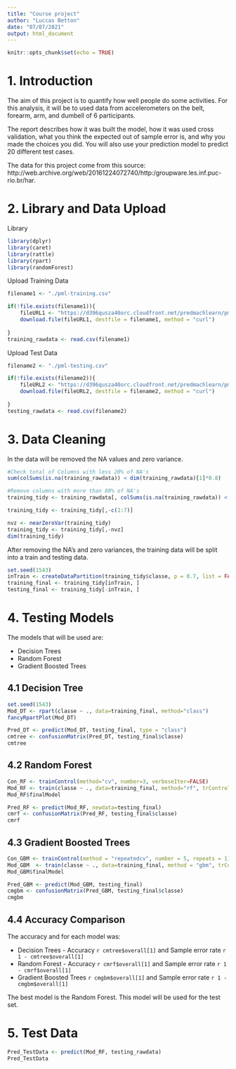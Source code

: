---
title: "Course project"
author: "Luccas Betton"
date: "07/07/2021"
output: html_document
---

```{r setup, include=FALSE}
knitr::opts_chunk$set(echo = TRUE)
```

# 1. Introduction

The aim of this project is to quantify how well people do some activities. For this analysis, it will be to used data from accelerometers on the belt, forearm, arm, and dumbell of 6 participants.

The report describes how it was built the model, how it was used cross validation, what you think the expected out of sample error is, and why you made the choices you did. You will also use your prediction model to predict 20 different test cases.

The data for this project come from this source: http://web.archive.org/web/20161224072740/http:/groupware.les.inf.puc-rio.br/har. 

# 2. Library and Data Upload

Library

```{r,message=FALSE,warning=FALSE}
library(dplyr)
library(caret)
library(rattle)
library(rpart)
library(randomForest)
```

Upload Training Data

```{r}
filename1 <- "./pml-training.csv"

if(!file.exists(filename1)){
    fileURL1 <- "https://d396qusza40orc.cloudfront.net/predmachlearn/pml-training.csv"
    download.file(fileURL1, destfile = filename1, method = "curl")
    
}
training_rawdata <- read.csv(filename1)
```

Upload Test Data

```{r}
filename2 <- "./pml-testing.csv"

if(!file.exists(filename2)){
    fileURL2 <- "https://d396qusza40orc.cloudfront.net/predmachlearn/pml-testing.csv"
    download.file(fileURL2, destfile = filename2, method = "curl")
    
}
testing_rawdata <- read.csv(filename2)
```

# 3. Data Cleaning

In the data will be removed the NA values and zero variance.

```{r}
#Check total of Columns with less 20% of NA's 
sum(colSums(is.na(training_rawdata)) < dim(training_rawdata)[1]*0.8)

#Remove columns with more than 80% of NA's
training_tidy <- training_rawdata[, colSums(is.na(training_rawdata)) < dim(training_rawdata)[1]*0.8]

training_tidy <- training_tidy[,-c(1:7)]

nvz <- nearZeroVar(training_tidy)
training_tidy <- training_tidy[,-nvz]
dim(training_tidy)
```

After removing the NA's and zero variances, the training data will be split into a train and testing data.

```{r}
set.seed(1543) 
inTrain <- createDataPartition(training_tidy$classe, p = 0.7, list = FALSE)
training_final <- training_tidy[inTrain, ]
testing_final <- training_tidy[-inTrain, ]
```

# 4. Testing Models

The models that will be used are:

* Decision Trees
* Random Forest
* Gradient Boosted Trees

## 4.1 Decision Tree

```{r}

set.seed(1543)
Mod_DT <- rpart(classe ~ ., data=training_final, method="class")
fancyRpartPlot(Mod_DT)

Pred_DT <- predict(Mod_DT, testing_final, type = "class")
cmtree <- confusionMatrix(Pred_DT, testing_final$classe)
cmtree
```


## 4.2 Random Forest

```{r}
Con_RF <- trainControl(method="cv", number=3, verboseIter=FALSE)
Mod_RF <- train(classe ~ ., data=training_final, method="rf", trControl=Con_RF, tuneLength = 5)
Mod_RF$finalModel

Pred_RF <- predict(Mod_RF, newdata=testing_final)
cmrf <- confusionMatrix(Pred_RF, testing_final$classe)
cmrf
```

## 4.3 Gradient Boosted Trees

```{r}
Con_GBM <- trainControl(method = "repeatedcv", number = 5, repeats = 1)
Mod_GBM  <- train(classe ~ ., data=training_final, method = "gbm", trControl = Con_GBM, verbose = FALSE)
Mod_GBM$finalModel

Pred_GBM <- predict(Mod_GBM, testing_final)
cmgbm <- confusionMatrix(Pred_GBM, testing_final$classe)
cmgbm

```

## 4.4 Accuracy Comparison

The accuracy and for each model was:

* Decision Trees - Accuracy `r cmtree$overall[1]` and Sample error rate `r 1 - cmtree$overall[1]`
* Random Forest - Accuracy `r cmrf$overall[1]` and Sample error rate `r 1 - cmrf$overall[1]`
* Gradient Boosted Trees `r cmgbm$overall[1]` and Sample error rate `r 1 - cmgbm$overall[1]`

The best model is the Random Forest. This model will be used for the test set.

# 5. Test Data

```{r}
Pred_TestData <- predict(Mod_RF, testing_rawdata)
Pred_TestData
```

